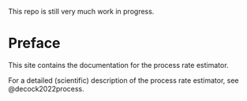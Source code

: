 :::{.callout-note}
This repo is still very much work in progress.
:::

# Preface

This site contains the documentation for the process rate estimator.

For a detailed (scientific) description of the process rate estimator, see @decock2022process.